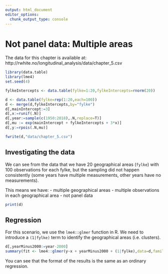 ```yaml
---
output: html_document
editor_options: 
  chunk_output_type: console
---
```


# Not panel data: Multiple areas

The data for this chapter is available at: http://rwhite.no/longitudinal_analysis/data/chapter_5.csv

```r
library(data.table)
library(lme4)
set.seed(4)

fylkeIntercepts <- data.table(fylke=1:20,fylkeIntercepts=rnorm(20))

d <- data.table(fylke=rep(1:20,each=100))
d <- merge(d,fylkeIntercepts,by="fylke")
d[,mainIntercept:=3]
d[,x:=runif(.N)]
d[,year:=sample(c(1950:2018),.N,replace=T)]
d[,mu := exp(mainIntercept + fylkeIntercepts + 3*x)]
d[,y:=rpois(.N,mu)]

fwrite(d,"data/chapter_5.csv")
```

\newpage

## Investigating the data

We can see from the data that we have 20 geographical areas (`fylke`) with 100 observations for each fylke, but the sampling did not happen consistently (some years have multiple measurements, other years have no measurements).

This means we have:
- multiple geographical areas
- multiple observations in each geographical area
- not panel data

```r
print(d)
```

\newpage

## Regression

For this scenario, we use the `lme4::glmer` function in R. We need to introduce a `(1|fylke)` term to identify the geographical areas (i.e. clusters).

```r
d[,yearMinus2000:=year-2000]
summary(fit <- lme4::glmer(y~x + yearMinus2000 + (1|fylke),data=d,family=poisson()))
```

You can see that the format of the results is the same as an ordinary regression.


